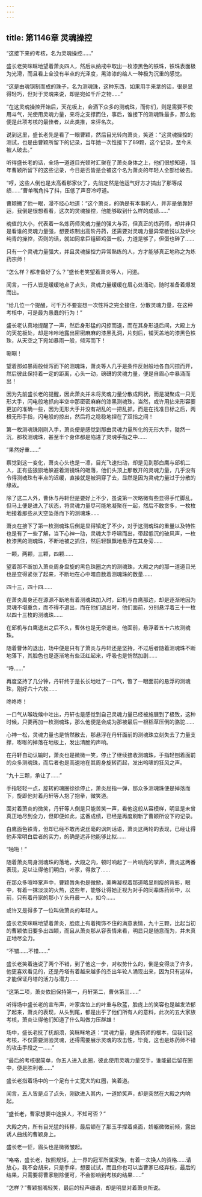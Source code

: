 ```yaml
---
---
---
```

title: 第1146章 灵魂操控
---



“这接下来的考核，名为灵魂操控……”

盛长老笑眯眯地望着萧炎四人，然后从纳戒中取出一枚漆黑色的铁珠，铁珠表面极为光滑，而且看上全没有半点的光泽度，黑漆漆的给人一种极为沉重的感觉。

“这是由魂钢制而成的珠子，名为测魂珠，这种东西，如果用手来拿的话，很是显得轻巧，但对于灵魂来说，却是宛如千斤之物……”

“在这灵魂操控开始后，天花板上，会洒下众多的测魂珠，而你们，则是需要不使用斗气，光使用灵魂力量，来将之支撑而住，事后，谁接下的测魂珠最多，那么他便是此项考核的最佳者，以此类推，来评名次。

说到这里，盛长老先是看了一眼曹颖，然后目光转向萧炎，笑道：“这灵魂操控的测试，也是由曹颖所留下的记录，当年她一次性接下了89颗，这个记录，至今未被人破去。”

听得盛长老的话，全场一道道目光顿时汇聚在了萧炎身体之上，他们很想知道，当年曹颖所留下的这些记录，今日是否皆是会被这个名为萧炎的年轻人全部给破去。

“哼，这些人倒也是太高看那家伙了，先前定然是他运气好方才搞出了那等成绩……”曹单嘴角抖了抖，压低了声音冷哼道。

曹颖撇了他一眼，漫不经心地道：“这个萧炎，的确是有本事的人，并非是依靠好运，我倒是很想看看，这次的灵魂操控，他能够取到什么样的成绩……”

魂值的大小，代表着一名炼药师灵魂力量的强大与否，但真正的炼药师，却并非只是看谁的灵魂力量强，想要炼制出高阶丹药，还需要对灵魂力量异常敏锐以及炉火纯青的操控，否则的话，就如同拿巨锤砸鸡蛋一般，力道是够了，但蛋也碎了……

只有一个灵魂力量强大，并且灵魂操控力异常熟练的人，方才能够真正地称之为炼药宗师！

“怎么样？都准备好了么？”盛长老笑望着萧炎等人，问道。

闻言，一行人皆是缓缓地点了点头，灵魂力量缓缓在眉心处涌动，随时准备着爆发而出。

“给几位一个提醒，可千万不要妄想一次性将之完全接住，分散灵魂力量，在这种考核中，可是最为愚蠢的行为！”

盛长老认真地提醒了一声，然后身形猛的闪掠而退，而在其身形退后间，大殿上方的天花板处，却是咔咔地露出密密麻麻的漆黑孔洞，片刻后，铺天盖地的漆黑色铁珠，从天空之下宛如暴雨一般，倾泻而下！

唰唰！

望着那如暴雨般倾泻而下的测魂珠，萧炎等人几乎是条件反射般地各自闪掠而开，然后彼此保持着一定的距离，心头一动，磅礴的灵魂力量，便是自眉心中暴涌而出！

因为先前盛长老的提醒，因此萧炎并未将灵魂力量分散成网状，而是凝聚成一只无形大手，闪电般地抓向半空中那密密麻麻的漆黑测魂珠，当然，或许用拈来形容要更加的准确一些，因为无形大手并没有胡乱的一把乱抓，而是在找准日标之后，两根无形手指，闪电般的掠出，然后将之稳稳地捏在了双指之间！

第一枚测魂珠刚刚入手，萧炎便是感觉到那由灵魂力量所化的无形大手，陡然一沉，那枚测魂珠，甚至半个身体都是陷进了灵魂手指之中……

“果然好重……”

察觉到这一变化，萧炎心头也是一凛，目光飞速扫动，却是见到那白鹰与邱机二人，正有些狼狈地躲避着测镜珠的砸落，他们头顶上那散开的灵魂力量，几乎没有令得测魂珠有半点的迟缓，直接就是被洞穿了去，显然是因为灵魂力量过于分散的缘故。

除了这二人外，曹休与丹轩但是要好上不少，虽说第一次略微有些显得手忙脚乱，但马上便是进入了状态，将灵魂力量尽可能地凝聚在一起，然后不敢贪多，一枚枚地接着那些从天空坠落而下的测魂珠……

萧炎在接下了第一枚测魂珠后倒是显得镇定了不少，对于这测魂珠的重量以及特性也是有了一些了解，当下心神一动，灵魂大手呼啸而出，带起低沉的破风声，一枚枚漆黑的测魂珠，不断地被之抓住，然后轻飘飘地悬浮在其身旁……

一颗，两颗，三颗，四颗……

望着那不断加入萧炎周身盘旋的黑色珠圈之内的测魂珠，大殿之内的那一道道目光也是变得紧张了起来，不断地在心中暗自数着测魂珠的数量……

四十三，四十四……

在萧炎周身还在源源不断地有着测魂珠加入时，邱机与白鹰那边，却是逐渐地因为灵魂不堪重负，而不得不退出，而在他们退出时，他们面前，分别悬浮着三十一枚以四十三枚的测魂珠……

在邱机与白鹰退出之后不久，曹休也是无奈退出，他面前，悬浮着五十六枚测魂珠。

随着曹休的退出，场中便是只有了萧炎与丹轩还是坚持，不过后者随着测魂珠不断地落下，其脸色也是逐渐地有些泛红起来，呼吸也是悄然加剧……

“呼……”

再度坚持了几分钟，丹轩终于是长长地吐了一口气，瞥了一眼面前的悬浮的测魂珠，刚好六十六枚……

咚咚咚！

一口气从喉咙候中吐出，丹轩也是感觉到自己灵魂力量已经被施展到了极致，这种时候，只要再加一枚测魂珠，那么他便是会成为那被最后一根稻草压倒的骆驼……

心神一松，灵魂力量也是悄然散去，那悬浮在丹轩面前的测魂珠立刻失去了力量支撑，嘭嘭的掉落在地板上，发出清脆的声响。

在丹轩自动认输时，萧炎也是微微一笑，停止了继续接收测魂珠，手指轻刨着面前的众多测魂珠，而后者也是高速地在其周身旋转而起，发出呜啸的狂风之声。

“九十三颗，承让了……”

手指轻轻一点，旋转的魂圈徐徐停止，萧炎屈指一弹，那众多测魂珠便是掉落而下，旋即他对着丹轩等人抱了抱拳，微笑道。

面对着萧炎的微笑，丹轩等人倒是只能苦笑一声，看他这般从容模样，明显是未曾真正地尽到全力，但即便如此，这番成绩，已经是再度刷新了曹颖所设下的记录。

白鹰面色铁青，但却已经不敢再说丝毫的讽刺话语，萧炎这两轮的表现，已经让得他非常明白后者的实力，的确是远非他能够比拟……

“啪啪！”

随着萧炎周身测魂珠的落地，大殿之内，顿时响起了一片响亮的掌声，萧炎这两番表现，足以让得他们明白，叶家，得救了……

在那众多喧哗掌声中，曹颖唇角也是微掀，美眸凝视着那道略显削瘦的背影，眼中，有着一抹淡淡的火热，这些年，能够让得她正视为对手的同辈炼药师中，以前，只有着丹家的那小丫头丹晨一人，如今……

或许又是得多了一位叫做萧炎的年轻人。

盛长老笑眯眯地望着萧炎，脸庞上有着掩饰不住的满意表情，九十三颗，比起当初的曹颖依旧要多出四颖，而且从萧炎那从容表情来看，明显只是随意而为，并未真正地尽全力。

“不错……不错……”

盛长老笑着连说了两个不错，到了他这一步，对权势什么的，倒是变得淡了许多，他更喜欢看见的，还是丹塔有着越来越多的杰出年轮人涌现出来，因为只有这样，才能保证丹塔的活力与潜力……

“这第二项，萧炎依旧保持第一，丹轩第二，曹休第三……”

听得场中盛长老的宣布声，叶家席位上的叶重与欣蓝，脸庞上的笑容也是越发浓郁了起来，萧炎的表现，从头到尾，都是出乎了他们所有人的意料，此次的五大家族考核，萧炎让得他们知道了什么叫做力压群雄！

场中，盛长老抚了抚胡须，笑眯眯地道：“灵魂力量，是炼药师的根本，但我们这考核，不仅需要测验灵魂，还得需要展示灵魂的攻击性，毕竟，这也是炼药师不错的攻击手段之一……”

“最后的考核很简单，你五人进入此圈，彼此使用灵魂力量交手，谁能最后留在圈中，便是胜利者……”

盛长老指着场中的一个足有十丈宽大的红圈，笑着道。

闻言，五人皆是点了点头，刚欲进入其内，一道娇笑声，却是突然在大殿之内响起。

“盛长老，曹家想要中途换人，不知可否？”

大殿之内，所有目光猛的转移，最后顿在了那玉手撑着桌面，娇躯微微前倾，露出诱人曲线的曹颖身上。

盛长老一怔，眉头也是微微皱起。

“咯咯，盛长老，按照规矩，上一界的冠军所属家族，有着一次换人的资格……请放心，我不会胡来，只是手痒，想要试试，而且你也可以当曹家已经弃权，最后的结果，只需要将曹家剔除便可，不会影响到考核的结果……”

“怎样？”曹颖抿嘴轻笑，最后的轻声细语，却是明显对着萧炎所说。